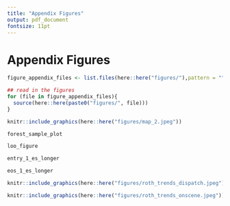 ```yaml
---
title: "Appendix Figures"
output: pdf_document
fontsize: 11pt
---
```


<!-- ```{r, include=FALSE} -->
<!-- knitr::opts_chunk$set(echo = F, message = F, warning = F) -->
<!-- #library(kableExtra) -->
<!-- ``` -->
\FloatBarrier

# Appendix Figures
```r

figure_appendix_files <- list.files(here::here("figures/"),pattern = "^appendix")

## read in the figures
for (file in figure_appendix_files){
  source(here::here(paste0("figures/", file)))
}
```


```{=latex}
\begin{figure}[t!]
```
```r

knitr::include_graphics(here::here("figures/map_2.jpeg"))

```
```{=latex}
\caption{Map of ShotSpotter Districts in Chicago \label{map}}
\textit{Note:} There are 22 police districts in Chicago, and 12 are equipt with ShotSpotter technology. Each district contains beat which are designated by the boxes within the district lines. ShotSpotter implmentation began in January 2017 and ended in May 2018. 
\end{figure}
```

```{=latex}
\begin{figure}[t!]
```
```r
forest_sample_plot
```
```{=latex}
\caption{Robustness of Main Results \label{forest_sample_plot}}
\textit{Note:} This figure shows the results from estimation of Equation 1 with six different samples for both Call-to-Dispatch and Call-to-On-Scene. Main Sample refers to the main sample used in the paper. Omitting 2020 uses the main specification in the paper, but omits the year 2020 due to Covid-19.  Omitting Shots Fired omits any 911 call dispatches related to the description of Shots Fired in case dispatchers begin combining reports of gun fire with ShotSpotter alerts. Including Outliers includes all outliers that are removed from the main analysis (+3 standard deviations from the mean). Official Activate Dates uses the official ShotSpotter activation dates as received from a Freedom of Information Request from the Chicago Police Department. These dates are similar, but not exact to the dates we use due to what we observe in the data. Last, Omitting Never-Treated uses the full sample, but omits any police districts that did not receive ShotSpotter technology.
\end{figure}
```



```{=latex}
\begin{figure}[t!]
```
```r
loo_figure
```
```{=latex}
\caption{Leave-One-Out Analysis \label{loo_figure}}
\textit{Note:} This figure shows the results from 22 distinct OLS and Gardner (2022) regressions using Equation 1. Both outcomes of Call-to-Dispatch and Call-to-On-Scene are pictured. In each iteration, one police district is removed from estimation to ensure that the effects of ShotSpotter are not driven by one district. The blue points and errorbars represent Garnder (2022) point estimates and 95\% confidence intervals, which are robust to hetereogeneous treatment effects in staggered designs. The red points and lines denote point estimates and 95\% confidence intervals from OLS estimates. Standard errors are clustered at the district level. The dashed blue lines represent the average estimate under the Gardner (2022) estimate while the dashed red lines indicate the average estimate using OLS. 
\end{figure}
```






<!-- ```{=latex} -->
<!-- \begin{figure}[t!] -->
<!-- ``` -->
<!-- ```{r, fig.align='center'} -->
<!-- entry_1_es_overlay -->
<!-- ``` -->
<!-- ```{=latex} -->
<!-- \caption{Robustness of Main Results \label{entry_1_es_overlay}} -->
<!-- \textit{Note:} This figure shows six different regression specifications for both call-to-dispatch and call-to-on-scene. Main Sample refers to the main sample used in the paper. Main Sample (2-Stage DID) uses the main sample, but uses the 2-Stage DID estimation technique as outlined in Gardner (2022). No Controls omits all controls, yet keeps day-by-month-by year and district fixed effects. Omitting 2020 uses the main specification in the paper, but omits the year 2020 due to Covid-19. Last, Omitting Never-Treated uses the full sample, but omits any police districts that did not receive ShotSpotter technology. -->
<!-- \end{figure} -->
<!-- ``` -->


<!-- ```{=latex} -->
<!-- \begin{figure}[t!] -->
<!-- ``` -->
<!-- ```{r, fig.align='center'} -->
<!-- eos_1_es_overlay -->
<!-- ``` -->
<!-- ```{=latex} -->
<!-- \caption{Robustness of Main Results \label{eos_1_es_overlay}} -->
<!-- \textit{Note:} This figure shows six different regression specifications for both call-to-dispatch and call-to-on-scene. Main Sample refers to the main sample used in the paper. Main Sample (2-Stage DID) uses the main sample, but uses the 2-Stage DID estimation technique as outlined in Gardner (2022). No Controls omits all controls, yet keeps day-by-month-by year and district fixed effects. Omitting 2020 uses the main specification in the paper, but omits the year 2020 due to Covid-19. Last, Omitting Never-Treated uses the full sample, but omits any police districts that did not receive ShotSpotter technology. -->
<!-- \end{figure} -->
<!-- ``` -->

```{=latex}
\begin{figure}[t!]
```
```r
entry_1_es_longer
```
```{=latex}
\caption{Event Study Longer Time Horizon (Call-to-Dispatch) \label{entry_1_es_longer}}
\textit{Note:} This figure shows the event study as specified in Equation 2 for Call-to-Dispatch times. Call-to-Dispatch is the amount of time from a 911 call to a police officer being dispatched to the crime scene. The x-axis denotes the number of months pre/post adoption of ShotSpotter technology. The y-axis denotes the 95\% confidence intervals and point estimates (in seconds). The red errorbars/points represent confidence intervals/point estimates from OLS estimation while the blue are from Gardner (2022) two-stage difference-in-difference estimators which are robust to heterogeneous treatment effects in staggered adoptions. All pre/post periods are normalized by the month before ShotSpotter adoption. Thirty six periods are estimated, but only 11 pre-periods and 23 post periods are reported as the -12 and +24 are binned endpoints. Controls are synonymous with the preferred specification. Standard errors are clustered at the district level.
\end{figure}
```


```{=latex}
\begin{figure}[t!]
```
```r
eos_1_es_longer
```
```{=latex}
\caption{Event Study Longer Time Horizon (Call-to-On-Scene) \label{eos_1_es_longer}}
\textit{Note:} This figure shows the event study as specified in Equation 2 for Call-to-On-Scene times. Call-to-On-Scene is the amount of time from a 911 call to a police officer arriving to the crime scene. The x-axis denotes the number of months pre/post adoption of ShotSpotter technology. The y-axis denotes the 95\% confidence intervals and point estimates (in seconds). The red errorbars/points represent confidence intervals/point estimates from OLS estimation while the blue are from Gardner (2022) two-stage difference-in-difference estimators which are robust to heterogeneous treatment effects in staggered adoptions. All pre/post periods are normalized by the month before ShotSpotter adoption. Thirty six periods are estimated, but only 11 pre-periods and 23 post periods are reported as the -12 and +24 are binned endpoints. Controls are synonymous with the preferred specification. Standard errors are clustered at the district level.
\end{figure}
```


```{=latex}
\begin{figure}[t!]
```
```r

knitr::include_graphics(here::here("figures/roth_trends_dispatch.jpeg"))

```
```{=latex}
\caption{Sensitivity Analysis of Pre-Trends \label{roth_dispatch}}
\textit{Note:} This figure shows sensitivity analysis of the event study plot in Figure BLANK. The x-axis shows the maximum change in slope of pre-trends across consecutive periods (M). We gradually increase M where M = 0 corresponds to allowing a linear trend and M > 0 allows for increasingly more varied nonlinear trends. In red, the average of the post-implementation periods are plotted. In blue, alternative Fixed-Length Confidence Intervals (FLCI), averaged over all post-implementation periods,  that are proposed by Rambachan and Roth (2022) are plotted which relaxes the parallel trends assumption and requires only that differential trends evolve smoothly over time. Note that here, the breakdown value is 0.4 which means the significant effects observed in the post-implementation periods are only valid if we allow for the change in slope of the pre-period to change by no more than 0.4. 
\end{figure}
```


```{=latex}
\begin{figure}[t!]
```
```r

knitr::include_graphics(here::here("figures/roth_trends_onscene.jpeg"))

```
```{=latex}
\caption{Sensitivity Analysis of Pre-Trends (Call-to-On-Scene)\label{roth_onscene}}
\textit{Note:} This figure shows sensitivity analysis of the event study plot in Figure BLANK. The x-axis shows the maximum change in slope of pre-trends across consecutive periods (M). We gradually increase M where M = 0 corresponds to allowing a linear trend and M > 0 allows for increasingly more varied nonlinear trends. In red, the average of the post-implementation periods are plotted. In blue, alternative Fixed-Length Confidence Intervals (FLCI), averaged over all post-implementation periods,  that are proposed by Rambachan and Roth (2022) are plotted which relaxes the parallel trends assumption and requires only that differential trends evolve smoothly over time. Note that here, the breakdown value is 0.4 which means the significant effects observed in the post-implementation periods are only valid if we allow for the change in slope of the pre-period to change by no more than 0.4. 
\end{figure}
```
